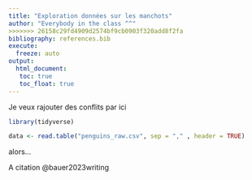 ```yaml
---
title: "Exploration données sur les manchots"
author: "Everybody in the class ^^" 
>>>>>>> 26158c29fd4909d2574bf9cb0903f320add8f2fa
bibliography: references.bib
execute: 
  freeze: auto
output: 
  html_document:
   toc: true
   toc_float: true
---
```

Je veux rajouter des conflits par ici

```r
library(tidyverse)
```


```r
data <- read.table("penguins_raw.csv", sep = "," , header = TRUE)
```

alors...



A citation @bauer2023writing
